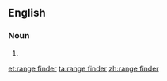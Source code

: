 ==English==

===Noun===
{{en-noun|head=[[range]] [[finder]]}}

# {{alternative spelling of|rangefinder}}

[[et:range finder]]
[[ta:range finder]]
[[zh:range finder]]